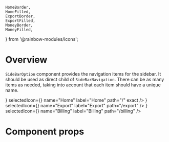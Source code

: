     HomeBorder,
    HomeFilled,
    ExportBorder,
    ExportFilled,
    MoneyBorder,
    MoneyFilled,
} from '@rainbow-modules/icons';

<Meta title="App/Components" component={SideBarOption} />

# Overview

`SideBarOption` component provides the navigation items for the sidebar. It should be
used as direct child of `SideBarNavigation`. There can be as many items as needed, taking into
account that each item should have a unique name.

<Preview>
    <Story name="SideBarOption">
        <RainbowFirebaseApp>
            <SideBarNavigation
                style={{ width: 90, color: '#01b6f5' }}
                className="rainbow-p-top_small rainbow-p-bottom_medium"
            >
                <SideBarOption
                    icon={<HomeBorder />}
                    selectedIcon={<HomeFilled />}
                    name="Home"
                    label="Home"
                    path="/"
                    exact
                />
                <SideBarOption
                    icon={<ExportBorder />}
                    selectedIcon={<ExportFilled />}
                    name="Export"
                    label="Export"
                    path="/export"
                />
                <SideBarOption
                    icon={<MoneyBorder />}
                    selectedIcon={<MoneyFilled />}
                    name="Billing"
                    label="Billing"
                    path="/billing"
                />
            </SideBarNavigation>
        </RainbowFirebaseApp>
    </Story>
</Preview>

# Component props

<Props of={SideBarOption} />

